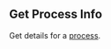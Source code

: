 ## Get Process Info

Get details for a [process](https://hathora.dev/docs/concepts/hathora-entities#process).

